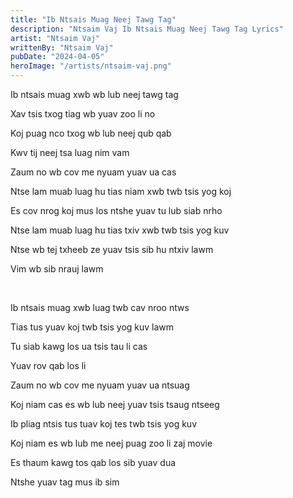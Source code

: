 ```yaml
---
title: "Ib Ntsais Muag Neej Tawg Tag"
description: "Ntsaim Vaj Ib Ntsais Muag Neej Tawg Tag Lyrics"
artist: "Ntsaim Vaj"
writtenBy: "Ntsaim Vaj"
pubDate: "2024-04-05"
heroImage: "/artists/ntsaim-vaj.png"
---
```


Ib ntsais muag xwb wb lub neej tawg tag

Xav tsis txog tiag wb yuav zoo li no

Koj puag nco txog wb lub neej qub qab

Kwv tij neej tsa luag nim vam

Zaum no wb cov me nyuam yuav ua cas

Ntse lam muab luag hu tias niam xwb twb tsis yog koj

Es cov nrog koj mus los ntshe yuav tu lub siab nrho

Ntse lam muab luag hu tias txiv xwb twb tsis yog kuv

Ntse wb tej txheeb ze yuav tsis sib hu ntxiv lawm

Vim wb sib nrauj lawm

<br />

Ib ntsais muag xwb luag twb cav nroo ntws

Tias tus yuav koj twb tsis yog kuv lawm

Tu siab kawg los ua tsis tau li cas

Yuav rov qab los li

Zaum no wb cov me nyuam yuav ua ntsuag

Koj niam cas es wb lub neej yuav tsis tsaug ntseeg

Ib pliag ntsis tus tuav koj tes twb tsis yog kuv

Koj niam es wb lub me neej puag zoo li zaj movie

Es thaum kawg tos qab los sib yuav dua

Ntshe yuav tag mus ib sim
